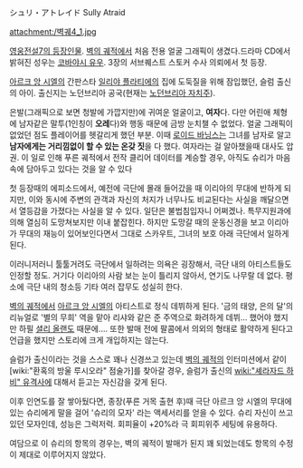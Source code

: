 シュリ・アトレイド
Sully Atraid

attachment:/벽궤4_1.jpg

[[영웅전설7의 등장인물]]. [[벽의 궤적]]에서 처음 전용 얼굴 그래픽이 생겼다.드라마 CD에서 밝혀진 성우는 [[코바야시 유우]].
3장의 서브퀘스트 스토커 수사 의뢰에서 첫 등장. 

[[아르크 앙 시엘]]의 간판스타 [[일리야 플라티에]]의 집에 도둑질을 위해 잠입했던, 슬럼 출신의 아이. 출신지는 노던브리아 공국(현재는 [[노던브리아 자치주]]).

은발(그래픽으로 보면 청발에 가깝지만)에 귀여운 얼굴이고, '''여자'''다. 다만 어린애 체형에 남자같은 말투(1인칭이 '''오레'''다)와 행동 때문에 금방 눈치챌 수 없었다. 얼굴 그래픽이 없었던 점도 플레이어를 헷갈리게 했던 부분. 이때 [[로이드 바닝스]]는 그녀를 남자로 알고 '''남자에게는 거리낌없이 할 수 있는 온갖 짓'''을 다 했다. 여자라는 걸 알아챘을때 대사도 압권. 이 일로 인해 푸른 궤적에서 전작 클리어 데이터를 계승할 경우, 아직도 슈리가 마음 속에 담아두고 있다는 것을 알 수 있다

첫 등장때의 에피소드에서, 예전에 극단에 몰래 들어갔을 때 이리아의 무대에 반하게 되지만, 이와 동시에 주변의 관객과 자신의 처지가 너무나도 비교된다는 사실을 깨달으면서 열등감을 가졌다는 사실을 알 수 있다. 일단은 불법침입자니 어쩌겠나. 특무지원과에 의해 열심히 도망쳐보지만 이내 붙잡힌다. 하지만 도망갈 때의 운동신경을 보고 이리아가 무대의 재능이 있어보인다면서 그대로 스카우트, 그녀의 보호 아래 극단에서 일하게 된다.

이러니저러니 툴툴거려도 극단에서 일하려는 의욕은 굉장해서, 극단 내의 아티스트들도 인정할 정도. 거기다 이리아의 사람 보는 눈이 틀리지 않아서, 연기도 나무랄 데 없다. 평소에 극단 내의 청소등 기타 여러 잡무도 성실히 한다.

[[벽의 궤적]]에서 [[아르크 앙 시엘]]의 아티스트로 정식 데뷔하게 된다. '금의 태양, 은의 달'의 리뉴얼로 '별의 무희' 역을 맡아 리샤와 같은 준 주역으로 화려하게 데뷔… 했어야 했지만 하필 [[셜리 올랜도]] 때문에…. 또한 발매 전에 팔콤에서 의외의 형태로 활약하게 된다고 언급을 했지만 스토리에 크게 개입하지는 않는다.

슬럼가 출신이라는 것을 스스로 꽤나 신경쓰고 있는데 [[벽의 궤적]]의 인터미션에서 같이 [wiki:"환혹의 방울 루시오라" 점술가]를 찾아갈 경우, 슬럼가 출신의 [[wiki:"셰라자드 하비" 유격사]]에 대해서 듣고는 자신감을 갖게 된다.

이후 인연도를 잘 쌓아뒀다면, 종장(푸른 거목 출현 후)때 극단 아르크 앙 시엘의 무대에 있는 슈리에게 말을 걸어 '슈리의 모자' 라는 액세서리를 얻을 수 있다. 슈리 자신이 쓰고 있던 모자인데, 성능은 그럭저럭. 회피율이 +20%라 극 회피위주 세팅에 유용하다.

여담으로 이 슈리의 항목의 경우는, 벽의 궤적이 발매가 된지 꽤 되었는데도 항목의 수정이 제대로 이루어지지 않았다.
